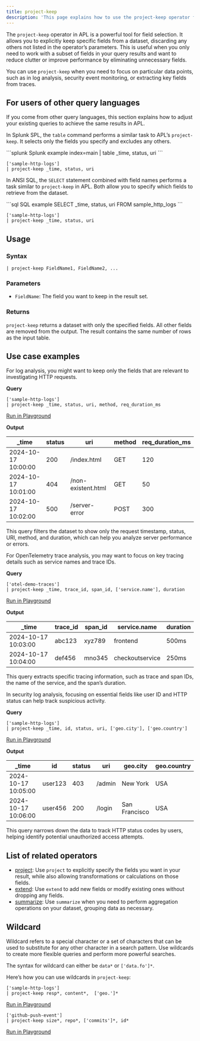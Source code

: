 ```yaml
---
title: project-keep
description: 'This page explains how to use the project-keep operator function in APL.'
---
```


The `project-keep` operator in APL is a powerful tool for field selection. It allows you to explicitly keep specific fields from a dataset, discarding any others not listed in the operator’s parameters. This is useful when you only need to work with a subset of fields in your query results and want to reduce clutter or improve performance by eliminating unnecessary fields.

You can use `project-keep` when you need to focus on particular data points, such as in log analysis, security event monitoring, or extracting key fields from traces.

## For users of other query languages

If you come from other query languages, this section explains how to adjust your existing queries to achieve the same results in APL.

<AccordionGroup>
<Accordion title="Splunk SPL users">

In Splunk SPL, the `table` command performs a similar task to APL’s `project-keep`. It selects only the fields you specify and excludes any others.

<CodeGroup>
```splunk Splunk example
index=main | table _time, status, uri
```

```kusto APL equivalent
['sample-http-logs'] 
| project-keep _time, status, uri
```
</CodeGroup>

</Accordion>
<Accordion title="ANSI SQL users">

In ANSI SQL, the `SELECT` statement combined with field names performs a task similar to `project-keep` in APL. Both allow you to specify which fields to retrieve from the dataset.

<CodeGroup>
```sql SQL example
SELECT _time, status, uri FROM sample_http_logs
```

```kusto APL equivalent
['sample-http-logs'] 
| project-keep _time, status, uri
```
</CodeGroup>

</Accordion>
</AccordionGroup>

## Usage

### Syntax

```kusto
| project-keep FieldName1, FieldName2, ...
```

### Parameters

- `FieldName`: The field you want to keep in the result set.

### Returns

`project-keep` returns a dataset with only the specified fields. All other fields are removed from the output. The result contains the same number of rows as the input table.

## Use case examples

<Tabs>
<Tab title="Log analysis">

For log analysis, you might want to keep only the fields that are relevant to investigating HTTP requests.

**Query**

```kusto
['sample-http-logs'] 
| project-keep _time, status, uri, method, req_duration_ms
```

[Run in Playground](https://play.axiom.co/axiom-play-qf1k/query?initForm=%7B%22apl%22%3A%22%5B%27sample-http-logs%27%5D%20%7C%20project-keep%20_time%2C%20status%2C%20uri%2C%20method%2C%20req_duration_ms%22%7D)

**Output**

| _time               | status | uri                 | method | req_duration_ms |
|---------------------|--------|---------------------|--------|-----------------|
| 2024-10-17 10:00:00 | 200    | /index.html         | GET    | 120             |
| 2024-10-17 10:01:00 | 404    | /non-existent.html   | GET    | 50              |
| 2024-10-17 10:02:00 | 500    | /server-error        | POST   | 300             |

This query filters the dataset to show only the request timestamp, status, URI, method, and duration, which can help you analyze server performance or errors.

</Tab>
<Tab title="OpenTelemetry traces">

For OpenTelemetry trace analysis, you may want to focus on key tracing details such as service names and trace IDs.

**Query**

```kusto
['otel-demo-traces'] 
| project-keep _time, trace_id, span_id, ['service.name'], duration
```

[Run in Playground](https://play.axiom.co/axiom-play-qf1k/query?initForm=%7B%22apl%22%3A%22%5B%27otel-demo-traces%27%5D%20%7C%20project-keep%20_time%2C%20trace_id%2C%20span_id%2C%20%5B%27service.name%27%5D%2C%20duration%22%7D)

**Output**

| _time               | trace_id     | span_id     | service.name   | duration |
|---------------------|--------------|-------------|----------------|----------|
| 2024-10-17 10:03:00 | abc123       | xyz789      | frontend       | 500ms    |
| 2024-10-17 10:04:00 | def456       | mno345      | checkoutservice| 250ms    |

This query extracts specific tracing information, such as trace and span IDs, the name of the service, and the span’s duration.

</Tab>
<Tab title="Security logs">

In security log analysis, focusing on essential fields like user ID and HTTP status can help track suspicious activity.

**Query**

```kusto
['sample-http-logs'] 
| project-keep _time, id, status, uri, ['geo.city'], ['geo.country']
```

[Run in Playground](https://play.axiom.co/axiom-play-qf1k/query?initForm=%7B%22apl%22%3A%22%5B%27sample-http-logs%27%5D%20%7C%20project-keep%20_time%2C%20id%2C%20status%2C%20uri%2C%20%5B%27geo.city%27%5D%2C%20%5B%27geo.country%27%5D%22%7D)

**Output**

| _time               | id        | status | uri           | geo.city    | geo.country |
|---------------------|-----------|--------|---------------|-------------|-------------|
| 2024-10-17 10:05:00 | user123   | 403    | /admin        | New York    | USA         |
| 2024-10-17 10:06:00 | user456   | 200    | /login        | San Francisco| USA         |

This query narrows down the data to track HTTP status codes by users, helping identify potential unauthorized access attempts.

</Tab>
</Tabs>

## List of related operators

- [project](/apl/tabular-operators/project-operator): Use `project` to explicitly specify the fields you want in your result, while also allowing transformations or calculations on those fields.
- [extend](/apl/tabular-operators/extend-operator): Use `extend` to add new fields or modify existing ones without dropping any fields.
- [summarize](/apl/tabular-operators/summarize-operator): Use `summarize` when you need to perform aggregation operations on your dataset, grouping data as necessary.

## Wildcard

Wildcard refers to a special character or a set of characters that can be used to substitute for any other character in a search pattern. Use wildcards to create more flexible queries and perform more powerful searches.

The syntax for wildcard can either be `data*` or `['data.fo']*`.

Here’s how you can use wildcards in `project-keep`:

```kusto
['sample-http-logs']
| project-keep resp*, content*,  ['geo.']*
```

[Run in Playground](https://play.axiom.co/axiom-play-qf1k/query?initForm=%7B%22apl%22%3A%22%5B%27sample-http-logs%27%5D%5Cn%7C%20project-keep%20resp%2A%2C%20content%2A%2C%20%20%5B%27geo.%27%5D%2A%22%2C%22queryOptions%22%3A%7B%22quickRange%22%3A%2230d%22%7D%7D)

```kusto
['github-push-event']
| project-keep size*, repo*, ['commits']*, id*
```

[Run in Playground](https://play.axiom.co/axiom-play-qf1k/query?initForm=%7B%22apl%22%3A%22%5B%27github-push-event%27%5D%5Cn%7C%20project-keep%20size%2A%2C%20repo%2A%2C%20%5B%27commits%27%5D%2A%2C%20id%2A%22%2C%22queryOptions%22%3A%7B%22quickRange%22%3A%2230d%22%7D%7D)